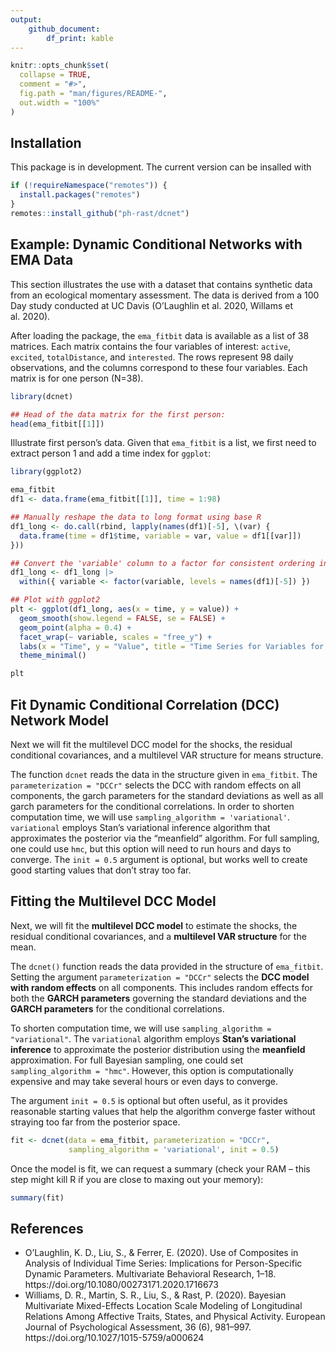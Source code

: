 ```yaml
---
output:
    github_document:
        df_print: kable
---
```


<!-- README.md is generated from README.Rmd. Please edit that file -->
<!-- knit with rmarkdown::render("README.Rmd", output_format = "md_document") -->

```r
knitr::opts_chunk$set(
  collapse = TRUE,
  comment = "#>",
  fig.path = "man/figures/README-",
  out.width = "100%"
)
```

<!-- <\!-- badges: start -\-> -->
<!--   [![R-CMD-check](https://github.com/ph-rast/dcnet/workflows/R-CMD-check/badge.svg)](https://github.com/ph-rast/dcnet/actions) -->
<!-- [![R-CMD-check](https://github.com/ph-rast/dcnet/workflows/R-CMD-check/badge.svg)](https://github.com/ph-rast/dcnet/actions) -->
<!-- <\!-- badges: end -\-> -->

## Installation
This package is in development. The current version can be insalled with
```r
if (!requireNamespace("remotes")) { 
  install.packages("remotes")   
}   
remotes::install_github("ph-rast/dcnet")
```

## Example: Dynamic Conditional Networks with EMA Data
This section illustrates the use with a dataset that contains synthetic data from an ecological momentary assessment. The data is derived from a 100 Day study conducted at UC Davis (O'Laughlin et al. 2020, Willams et al. 2020).


After loading the package, the `ema_fitbit` data is available as a list of 38 matrices. Each matrix contains the four variables of interest: `active`, `excited`, `totalDistance`, and `interested`. The rows represent 98 daily observations, and the columns correspond to these four variables. Each matrix is for one person (N=38).
```r
library(dcnet)

## Head of the data matrix for the first person:
head(ema_fitbit[[1]])
```

Illustrate first person's data. Given that `ema_fitbit` is a list, we first need to extract person 1 and add a time index for `ggplot`:
```r
library(ggplot2)

ema_fitbit
df1 <- data.frame(ema_fitbit[[1]], time = 1:98)

## Manually reshape the data to long format using base R
df1_long <- do.call(rbind, lapply(names(df1)[-5], \(var) {
  data.frame(time = df1$time, variable = var, value = df1[[var]])
}))

## Convert the 'variable' column to a factor for consistent ordering in facets
df1_long <- df1_long |>
  within({ variable <- factor(variable, levels = names(df1)[-5]) })

## Plot with ggplot2
plt <- ggplot(df1_long, aes(x = time, y = value)) +
  geom_smooth(show.legend = FALSE, se = FALSE) +
  geom_point(alpha = 0.4) +
  facet_wrap(~ variable, scales = "free_y") +
  labs(x = "Time", y = "Value", title = "Time Series for Variables for Person 1") +
  theme_minimal()

plt
```

## Fit Dynamic Conditional Correlation (DCC) Network Model
Next we will fit the multilevel DCC model for the shocks, the residual conditional covariances, and a multilevel VAR structure for means structure.

The function `dcnet` reads the data in the structure given in `ema_fitbit`. The `parameterization = "DCCr"` selects the DCC with random effects on all components, the garch parameters for the standard deviations as well as all garch parameters for the conditional correlations.
In order to shorten computation time, we will use `sampling_algorithm = 'variational'`. `variational` employs Stan's variational inference algorithm that approximates the posterior via the "meanfield" algorithm. For full sampling, one could use `hmc`, but this option will need to run hours and days to converge. The `init = 0.5` argument is optional, but works well to create good starting values that don't stray too far.  

## Fitting the Multilevel DCC Model

Next, we will fit the **multilevel DCC model** to estimate the shocks, the residual conditional covariances, and a **multilevel VAR structure** for the mean.

The `dcnet()` function reads the data provided in the structure of `ema_fitbit`. Setting the argument `parameterization = "DCCr"` selects the **DCC model with random effects** on all components. This includes random effects for both the **GARCH parameters** governing the standard deviations and the **GARCH parameters** for the conditional correlations.

To shorten computation time, we will use `sampling_algorithm = "variational"`. The `variational` algorithm employs **Stan's variational inference** to approximate the posterior distribution using the **meanfield** approximation. For full Bayesian sampling, one could set `sampling_algorithm = "hmc"`. However, this option is computationally expensive and may take several hours or even days to converge.

The argument `init = 0.5` is optional but often useful, as it provides reasonable starting values that help the algorithm converge faster without straying too far from the posterior space.
```r
fit <- dcnet(data = ema_fitbit, parameterization = "DCCr",
             sampling_algorithm = 'variational', init = 0.5)
```

Once the model is fit, we can request a summary (check your RAM -- this step might kill R if you are close to maxing out your memory):
```r
summary(fit)
```


## References
- O'Laughlin, K. D., Liu, S., & Ferrer, E. (2020). Use of Composites in Analysis of Individual
Time Series: Implications for Person-Specific Dynamic Parameters. Multivariate
Behavioral Research, 1–18. https://doi.org/10.1080/00273171.2020.1716673
- Williams, D. R., Martin, S. R., Liu, S., & Rast, P. (2020). Bayesian Multivariate
Mixed-Effects Location Scale Modeling of Longitudinal Relations Among Affective
Traits, States, and Physical Activity. European Journal of Psychological
Assessment, 36 (6), 981–997. https://doi.org/10.1027/1015-5759/a000624
